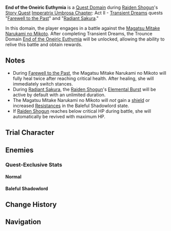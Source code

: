 {{Stub|Dialogue, required AR, recommended level}}
{{About|the Quest Domain|the Trounce Domain|End of the Oneiric Euthymia}}
{{Domain Infobox
|image        = Domain End of the Oneiric Euthymia.png
|title        = End of the Oneiric Euthymia
|type         = Quest
|description  = Your pursuit of the truth brings you to the very heart of the political storm that has been slowly brewing in Liyue Harbor.<br />It is time to peer beyond the glittering gold, and see what lurks in the shadows...
|quest        = Farewell to the Past
|quest2       = Radiant Sakura
|quest_type   = Story
|region       = Inazuma
|area         = Narukami Island
|subarea      = Grand Narukami Shrine
|domain       = End of the Oneiric Euthymia
|requiredAR   = 
|recLevel     = 
}}
'''End of the Oneiric Euthymia''' is a [[Quest Domain]] during [[Raiden Shogun]]'s [[Story Quest]] [[Imperatrix Umbrosa Chapter]]: Act II - [[Transient Dreams]] quests "[[Farewell to the Past]]" and "[[Radiant Sakura]]."

In this domain, the player engages in a battle against the [[Magatsu Mitake Narukami no Mikoto]]. After completing Transient Dreams, the Trounce Domain [[End of the Oneiric Euthymia]] will be unlocked, allowing the ability to relive this battle and obtain rewards.

==Notes==
* During [[Farewell to the Past]], the Magatsu Mitake Narukami no Mikoto will fully heal twice after reaching critical health. After healing, she will immediately switch stances.
* During [[Radiant Sakura]], the [[Raiden Shogun]]'s [[Secret Art: Musou Shinsetsu|Elemental Burst]] will be active by default with an unlimited duration.
* The Magatsu Mitake Narukami no Mikoto will ''not'' gain a [[shield]] or increased [[Resistance]]s in the Baleful Shadowlord state.
* If [[Raiden Shogun]] reaches below critical HP during battle, she will automatically be revived with maximum HP.<!--Check when-->

==Trial Character==
{{Trial Character
<!--World Levels-->
|wl                     = 5, 8

<!--Character-->
|character_name          = Raiden Shogun

|character_level5        = 71
|constellation5          = 3

|character_level8        = 90
|constellation8          = 3

<!--Weapom-->
|weapon_name             = Engulfing Lightning

|weapon_level5           = 71
|refinement5             = 1

|weapon_level8           = 90
|refinement8             = 1

<!--Artifacts-->
|artifact_flower         = Royal Flora
|artifact_feather        = Royal Plume
|artifact_sands          = Royal Pocket Watch
|artifact_goblet         = Royal Silver Urn
|artifact_circlet        = Royal Masque
|set1                    = Noblesse Oblige
|set1_piece_bonus        = 4

|artifact_level5         = 16
|artifact_level8         = 20

<!--Talents-->
|normal_attack_talent5   = 5
|elemental_skill_talent5 = 5
|elemental_burst_talent5 = 8

|normal_attack_talent8   = 8
|elemental_skill_talent8 = 8
|elemental_burst_talent8 = 11

<!--Stats-->
|hp5                     = 20,788
|atk5                    = 1,770
|def5                    = 732
|em5                     = 42
|er5                     = 204.4%
|crit_rate5              = 51.8%
|crit_dmg5               = 91.9%

|hp8                     = 26,939
|atk8                    = 2,274
|def8                    = 935
|em8                     = 105
|er8                     = 222.1%
|crit_rate8              = 57.1%
|crit_dmg8               = 91.9%
}}

==Enemies==
{{Card|End of the Oneiric Euthymia|type=Enemy|text=Shogun}}

===Quest-Exclusive Stats===
====Normal====
{{Enemy Stats
|hp_ratio   = 3.6
|hp_type    = 2
|atk_ratio  = 1.6
|atk_type   = 2
|hide_notes = 1
}}

====Baleful Shadowlord====
{{Enemy Stats
|hp_ratio   = 18
|hp_type    = 2
|atk_ratio  = 2
|atk_type   = 2
|hide_notes = 1
}}

==Change History==
{{Change History|2.5}}

==Navigation==
{{Domain Navbox|Temporary}}